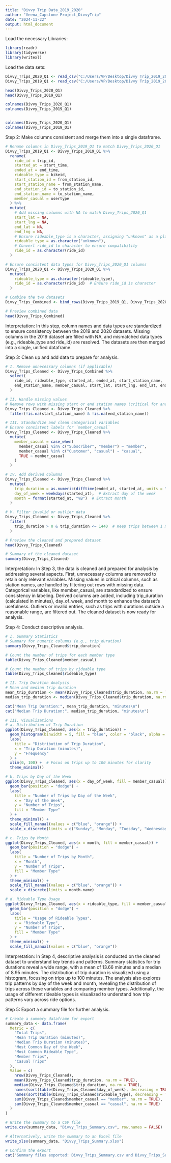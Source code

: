 ---
title: "Divvy Trip Data_2019_2020"
author: "Veena_Capstone Project_DivvyTrip"
date: "2024-11-22"
output: html_document
---

Load the necessary Libraries:
```{r}
library(readr)
library(tidyverse)
library(writexl)
```

Load the data sets:
```{r}
Divvy_Trips_2020_Q1 <- read_csv("C:/Users/VP/Desktop/Divvy Trip_2019_2020/Divvy_Trips_2020_Q1.csv")
Divvy_Trips_2019_Q1 <- read_csv("C:/Users/VP/Desktop/Divvy Trip_2019_2020/Divvy_Trips_2019_Q1.csv")

head(Divvy_Trips_2020_Q1)
head(Divvy_Trips_2019_Q1)

colnames(Divvy_Trips_2020_Q1)
colnames(Divvy_Trips_2019_Q1)


colnames(Divvy_Trips_2020_Q1)
colnames(Divvy_Trips_2019_Q1)
```

Step 2: Make columns consistent and merge them into a single dataframe.

```{r}
# Rename columns in Divvy_Trips_2019_Q1 to match Divvy_Trips_2020_Q1
Divvy_Trips_2019_Q1 <- Divvy_Trips_2019_Q1 %>%
  rename(
    ride_id = trip_id,
    started_at = start_time,
    ended_at = end_time,
    rideable_type = bikeid,
    start_station_id = from_station_id,
    start_station_name = from_station_name,
    end_station_id = to_station_id,
    end_station_name = to_station_name,
    member_casual = usertype
  ) %>%
  mutate(
    # Add missing columns with NA to match Divvy_Trips_2020_Q1
    start_lat = NA,
    start_lng = NA,
    end_lat = NA,
    end_lng = NA,
    # Ensure rideable_type is a character, assigning "unknown" as a placeholder
    rideable_type = as.character("unknown"),
    # Convert ride_id to character to ensure compatibility
    ride_id = as.character(ride_id)
  )

# Ensure consistent data types for Divvy_Trips_2020_Q1 columns
Divvy_Trips_2020_Q1 <- Divvy_Trips_2020_Q1 %>%
  mutate(
    rideable_type = as.character(rideable_type),
    ride_id = as.character(ride_id)  # Ensure ride_id is character
  )

# Combine the two datasets
Divvy_Trips_Combined <- bind_rows(Divvy_Trips_2019_Q1, Divvy_Trips_2020_Q1)

# Preview combined data
head(Divvy_Trips_Combined)
```

Interpretation: In this step, column names and data types are standardized to ensure consistency between the 2019 and 2020 datasets. Missing columns in the 2019 dataset are filled with NA, and mismatched data types (e.g., rideable_type and ride_id) are resolved. The datasets are then merged into a single, unified dataframe.


Step 3: Clean up and add data to prepare for analysis.
```{r}
# I. Remove unnecessary columns (if applicable)
Divvy_Trips_Cleaned <- Divvy_Trips_Combined %>%
  select(
    ride_id, rideable_type, started_at, ended_at, start_station_name,
    end_station_name, member_casual, start_lat, start_lng, end_lat, end_lng
  )

# II. Handle missing values
# Remove rows with missing start or end station names (critical for analysis)
Divvy_Trips_Cleaned <- Divvy_Trips_Cleaned %>%
  filter(!is.na(start_station_name) & !is.na(end_station_name))

# III. Standardize and clean categorical variables
# Ensure consistent labels for `member_casual`
Divvy_Trips_Cleaned <- Divvy_Trips_Cleaned %>%
  mutate(
    member_casual = case_when(
      member_casual %in% c("Subscriber", "member") ~ "member",
      member_casual %in% c("Customer", "casual") ~ "casual",
      TRUE ~ member_casual
    )
  )

# IV. Add derived columns
Divvy_Trips_Cleaned <- Divvy_Trips_Cleaned %>%
  mutate(
    trip_duration = as.numeric(difftime(ended_at, started_at, units = "mins")), # Calculate trip duration in minutes
    day_of_week = weekdays(started_at),  # Extract day of the week
    month = format(started_at, "%B")  # Extract month
  )

# V. Filter invalid or outlier data
Divvy_Trips_Cleaned <- Divvy_Trips_Cleaned %>%
  filter(
    trip_duration > 0 & trip_duration <= 1440  # Keep trips between 1 minute and 24 hours
  )

# Preview the cleaned and prepared dataset
head(Divvy_Trips_Cleaned)

# Summary of the cleaned dataset
summary(Divvy_Trips_Cleaned)

```

Interpretation:
In Step 3, the data is cleaned and prepared for analysis by addressing several aspects. First, unnecessary columns are removed to retain only relevant variables. Missing values in critical columns, such as station names, are handled by filtering out rows with missing data. Categorical variables, like member_casual, are standardized to ensure consistency in labeling. Derived columns are added, including trip_duration (calculated in minutes), day_of_week, and month to enhance the dataset’s usefulness. Outliers or invalid entries, such as trips with durations outside a reasonable range, are filtered out. The cleaned dataset is now ready for analysis.

Step 4: Conduct descriptive analysis.
```{r}
# I. Summary Statistics
# Summary for numeric columns (e.g., trip_duration)
summary(Divvy_Trips_Cleaned$trip_duration)

# Count the number of trips for each member type
table(Divvy_Trips_Cleaned$member_casual)

# Count the number of trips by rideable type
table(Divvy_Trips_Cleaned$rideable_type)

# II. Trip Duration Analysis
# Mean and median trip duration
mean_trip_duration <- mean(Divvy_Trips_Cleaned$trip_duration, na.rm = TRUE)
median_trip_duration <- median(Divvy_Trips_Cleaned$trip_duration, na.rm = TRUE)

cat("Mean Trip Duration:", mean_trip_duration, "minutes\n")
cat("Median Trip Duration:", median_trip_duration, "minutes\n")

# III. Visualizations
# a. Distribution of Trip Duration
ggplot(Divvy_Trips_Cleaned, aes(x = trip_duration)) +
  geom_histogram(binwidth = 5, fill = "blue", color = "black", alpha = 0.7) +
  labs(
    title = "Distribution of Trip Duration",
    x = "Trip Duration (minutes)",
    y = "Frequency"
  ) +
  xlim(0, 100) +  # Focus on trips up to 100 minutes for clarity
  theme_minimal()

# b. Trips by Day of the Week
ggplot(Divvy_Trips_Cleaned, aes(x = day_of_week, fill = member_casual)) +
  geom_bar(position = "dodge") +
  labs(
    title = "Number of Trips by Day of the Week",
    x = "Day of the Week",
    y = "Number of Trips",
    fill = "Member Type"
  ) +
  theme_minimal() +
  scale_fill_manual(values = c("blue", "orange")) +
  scale_x_discrete(limits = c("Sunday", "Monday", "Tuesday", "Wednesday", "Thursday", "Friday", "Saturday"))

# c. Trips by Month
ggplot(Divvy_Trips_Cleaned, aes(x = month, fill = member_casual)) +
  geom_bar(position = "dodge") +
  labs(
    title = "Number of Trips by Month",
    x = "Month",
    y = "Number of Trips",
    fill = "Member Type"
  ) +
  theme_minimal() +
  scale_fill_manual(values = c("blue", "orange")) +
  scale_x_discrete(limits = month.name)

# d. Rideable Type Usage
ggplot(Divvy_Trips_Cleaned, aes(x = rideable_type, fill = member_casual)) +
  geom_bar(position = "dodge") +
  labs(
    title = "Usage of Rideable Types",
    x = "Rideable Type",
    y = "Number of Trips",
    fill = "Member Type"
  ) +
  theme_minimal() +
  scale_fill_manual(values = c("blue", "orange"))
```

Interpretation:
In Step 4, descriptive analysis is conducted on the cleaned dataset to understand key trends and patterns. Summary statistics for trip durations reveal a wide range, with a mean of 13.66 minutes and a median of 8.95 minutes. The distribution of trip duration is visualized using a histogram, focusing on trips up to 100 minutes. The analysis also explores trip patterns by day of the week and month, revealing the distribution of trips across these variables and comparing member types. Additionally, the usage of different rideable types is visualized to understand how trip patterns vary across ride options.

Step 5: Export a summary file for further analysis.

```{r}
# Create a summary dataframe for export
summary_data <- data.frame(
  Metric = c(
    "Total Trips",
    "Mean Trip Duration (minutes)",
    "Median Trip Duration (minutes)",
    "Most Common Day of the Week",
    "Most Common Rideable Type",
    "Member Trips",
    "Casual Trips"
  ),
  Value = c(
    nrow(Divvy_Trips_Cleaned),
    mean(Divvy_Trips_Cleaned$trip_duration, na.rm = TRUE),
    median(Divvy_Trips_Cleaned$trip_duration, na.rm = TRUE),
    names(sort(table(Divvy_Trips_Cleaned$day_of_week), decreasing = TRUE)[1]),
    names(sort(table(Divvy_Trips_Cleaned$rideable_type), decreasing = TRUE)[1]),
    sum(Divvy_Trips_Cleaned$member_casual == "member", na.rm = TRUE),
    sum(Divvy_Trips_Cleaned$member_casual == "casual", na.rm = TRUE)
  )
)

# Write the summary to a CSV file
write.csv(summary_data, "Divvy_Trips_Summary.csv", row.names = FALSE)

# Alternatively, write the summary to an Excel file
write_xlsx(summary_data, "Divvy_Trips_Summary.xlsx")

# Confirm the export
cat("Summary files exported: Divvy_Trips_Summary.csv and Divvy_Trips_Summary.xlsx\n")
```